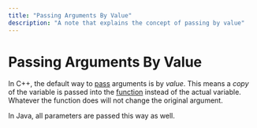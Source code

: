 ```yaml
---
title: "Passing Arguments By Value"
description: "A note that explains the concept of passing by value"
---
```


<Tag tag="Programming"/>

# Passing Arguments By Value

<TimeStamp updated="February 27, 2022, 9:20  PM ET"/>

In C++, the default way 
to [pass](/passing-arguments-to-functions) arguments is by _value_.
This means a _copy_ of the variable is passed into the [function](/what-is-a-function) 
instead of the actual variable. Whatever 
the function does will not change the original argument.

In Java, all parameters are passed this way as well.
